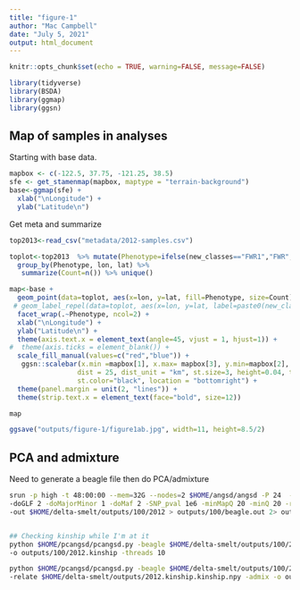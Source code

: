 ```yaml
---
title: "figure-1"
author: "Mac Campbell"
date: "July 5, 2021"
output: html_document
---
```


```r
knitr::opts_chunk$set(echo = TRUE, warning=FALSE, message=FALSE)
```

```r
library(tidyverse)
library(BSDA)
library(ggmap)
library(ggsn)
```

## Map of samples in analyses

Starting with base data.

```r
mapbox <- c(-122.5, 37.75, -121.25, 38.5)
sfe <- get_stamenmap(mapbox, maptype = "terrain-background")
base<-ggmap(sfe) + 
  xlab("\nLongitude") +
  ylab("Latitude\n")
```

Get meta and summarize
```r
top2013<-read_csv("metadata/2012-samples.csv")

toplot<-top2013  %>% mutate(Phenotype=ifelse(new_classes=="FWR1","FWR","MIG")) %>%
  group_by(Phenotype, lon, lat) %>%
   summarize(Count=n()) %>% unique()
```

```r
map<-base +
  geom_point(data=toplot, aes(x=lon, y=lat, fill=Phenotype, size=Count), alpha=0.75, pch=21) +
 # geom_label_repel(data=toplot, aes(x=lon, y=lat, label=paste0(new_classes, "-", Count))) +
  facet_wrap(.~Phenotype, ncol=2) +
  xlab("\nLongitude") +
  ylab("Latitude\n") +
  theme(axis.text.x = element_text(angle=45, vjust = 1, hjust=1)) +
#  theme(axis.ticks = element_blank()) +
  scale_fill_manual(values=c("red","blue")) +
   ggsn::scalebar(x.min =mapbox[1], x.max= mapbox[3], y.min=mapbox[2], y.max=mapbox[4],
                 dist = 25, dist_unit = "km", st.size=3, height=0.04, transform=TRUE, model = 'WGS84',
                 st.color="black", location = "bottomright") +
  theme(panel.margin = unit(2, "lines")) +
  theme(strip.text.x = element_text(face="bold", size=12)) 

map

ggsave("outputs/figure-1/figure1ab.jpg", width=11, height=8.5/2)
```


## PCA and admixture

Need to generate a beagle file then do PCA/admixture

```sh
srun -p high -t 48:00:00 --mem=32G --nodes=2 $HOME/angsd/angsd -P 24  -bam $HOME/delta-smelt/bamlists/2012.bamlist -GL 1 \
-doGLF 2 -doMajorMinor 1 -doMaf 2 -SNP_pval 1e6 -minMapQ 20 -minQ 20 -rf $HOME/delta-smelt/metadata/large-contigs.txt \
-out $HOME/delta-smelt/outputs/100/2012 > outputs/100/beagle.out 2> outputs/100/beagle.err &


## Checking kinship while I'm at it
python $HOME/pcangsd/pcangsd.py -beagle $HOME/delta-smelt/outputs/100/2012.beagle.gz -kinship \
-o outputs/100/2012.kinship -threads 10

python $HOME/pcangsd/pcangsd.py -beagle $HOME/delta-smelt/outputs/100/2012.beagle.gz \
-relate $HOME/delta-smelt/outputs/2012.kinship.kinship.npy -admix -o outputs/100/2012-kinremoved -threads 10

```

